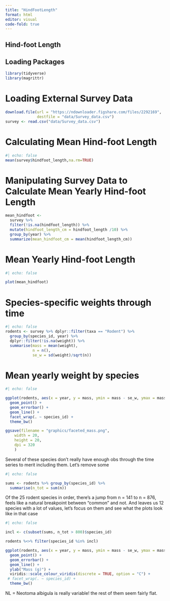 ```yaml
---
title: "HindFootLength"
format: html
editor: visual
code-fold: true 
---
```


## Hind-foot Length

## Loading Packages

```r
library(tidyverse)
library(magrittr)
```

# Loading External Survey Data

```r
download.file(url = "https://ndownloader.figshare.com/files/2292169",
              destfile = "data/Survey_data.csv")
survey <- read.csv("data/Survey_data.csv")
```

# Calculating Mean Hind-foot Length

```r
#| echo: false
mean(survey$hindfoot_length,na.rm=TRUE)
```

# Manipulating Survey Data to Calculate Mean Yearly Hind-foot Length

```r

mean_hindfoot <-
  survey %>%
  filter(!is.na(hindfoot_length)) %>%
  mutate(hindfoot_length_cm = hindfoot_length /10) %>%
  group_by(year) %>%
  summarize(mean_hindfoot_cm = mean(hindfoot_length_cm))
```

# Mean Yearly Hind-foot Length

```r
#| echo: false

plot(mean_hindfoot)
```

# Species-specific weights through time

```r
#| echo: false  
rodents <- survey %>% dplyr::filter(taxa == "Rodent") %>%
  group_by(species_id, year) %>% 
  dplyr::filter(!is.na(weight)) %>%
  summarise(mass = mean(weight),
            n = n(),
            se_w = sd(weight)/sqrt(n))


```

# Mean yearly weight by species

```r
#| echo: false

ggplot(rodents, aes(x = year, y = mass, ymin = mass - se_w, ymax = mass + se_w, group = species_id)) +
  geom_point() +
  geom_errorbar() +
  geom_line() +
  facet_wrap(. ~ species_id) +
  theme_bw()

ggsave(filename = "graphics/faceted_mass.png",
	width = 20,
	height = 20,
	dpi = 320
	)
```

Several of these species don't really have enough obs through the time series to merit including them. Let's remove some

```r
#| echo: false

sums <- rodents %>% group_by(species_id) %>%
  summarise(n_tot = sum(n))

```

Of the 25 rodent species in order, there's a jump from n = 141 to n = 876, feels like a natural breakpoint between "common" and not. And leaves us 12 species with a lot of values, let's focus on them and see what the plots look like in that case

```r
#| echo: false

incl <- c(subset(sums, n_tot > 800)$species_id)

rodents %<>% filter(species_id %in% incl)

ggplot(rodents, aes(x = year, y = mass, ymin = mass - se_w, ymax = mass + se_w, colour = species_id)) +
  geom_point() +
  geom_errorbar() +
  geom_line() +
  ylab("Mass (g)") +
  viridis::scale_colour_viridis(discrete = TRUE, option = "C") +
 # facet_wrap(. ~ species_id) +
  theme_bw()
```

NL = Neotoma albigula is really variable! the rest of them seem fairly flat.

